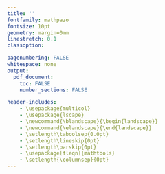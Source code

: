 ```yaml
---
title: ''
fontfamily: mathpazo
fontsize: 10pt
geometry: margin=0mm
linestretch: 0.1
classoption:

pagenumbering: FALSE
whitespace: none
output:
  pdf_document:
    toc: FALSE
    number_sections: FALSE

header-includes:
    - \usepackage{multicol}
    - \usepackage{lscape}
    - \newcommand{\blandscape}{\begin{landscape}}
    - \newcommand{\elandscape}{\end{landscape}} 
    - \setlength\tabcolsep{0.0pt}
    - \setlength\lineskip{0pt}
    - \setlength\parskip{0pt}
    - \usepackage[fleqn]{mathtools}
    - \setlength{\columnsep}{0pt}
---
```




\setlength\tabcolsep{0.0pt}
\setlength\lineskip{0pt}
\setlength\parskip{0pt}
\fontsize{6pt}{0pt}
\tiny
\setlength{\columnseprule}{0.1pt}
\begin{multicols}{4}



\textbf{calculous}

$(\frac{u}v)'=\frac{u'v-uv'}{v^2}$;
$(uv)'=u'v-uv'$, $\int{u}dv=uv-\int vdu$;

$(a^x)'=a^xln(a)$,$\int{a^x\ln{a}}=a^x$;
$\int xe^{x}dx=xe^{x}-\int e^{x}dx=xe^{x}-e^{x}$;

$(e^{ax})'=ae^{ax}$,$\int{e^{au}}=\frac1ae^{au}$;
$(x\ln{x}-x)'=\ln{x}$, $\int{\ln u}=u\ln u-u$;

$(x^n)'=nx^{n-1}$, $\int{x^n}=\frac{x^{n+1}}{n+1}$;
$(\ln x)'=\frac1x$, $\int\frac1{ax+b}=\frac{\ln|ax+b|}a$;

$\lim\limits_{n\to\infty}(1\pm\frac{a}n)^n=e^{\pm a}$, $\sum_{n=0}^\infty\frac{(tx)^n}{n!}=e^{tx}$;

$\Gamma(n)=(n-1)!=(n-1)\Gamma(n-1)$, $\Gamma(1/2)=\sqrt\pi$,

$\Gamma(-1/2)=-2\Gamma(1/2)$, $\Gamma(0)=\Gamma(-1)=\infty$;

$\Gamma(t) = \int_0^\infty x^{t-1}e^{-x}dx$, $\int_0^1 x^{a-1}(1-x)^{b-1}dx = \frac{\Gamma(a)\Gamma(b)}{\Gamma(a+b)}$;

$\Gamma(\frac{2k+1}{2})=\frac{(2k)!\sqrt\pi}{4^{k}k!},k>0$;$\frac{(-4)^{-k}(-k)!\sqrt\pi}{(-2k)!},k<0$

$\sum_{n=0}^{\infty}{ar^n}=\frac{a}{1-r}, |r|<1$; $\sum_{k=0}^{n-1}{ar^n}=\frac{a(1-r^n)}{1-r}$;


\begin{tabular}{ l|l }
Finite                                    & Binomial \\
$\sum_{k=1}^n k=\frac{n(n+1)}{2}$         & $\sum_{k=0}^n \binom{n}{k} = 2^n$ \\
$\sum_{k=1}^n (2k-1)=n^2$                 & $\sum_{k=0}^n \binom{r+k}{k}=\binom{r+n+1}{n}$ \\
$\sum_{k=1}^n k^2=\frac{n(n+1)(2n+1)}{6}$ & $\sum_{k=0}^n \binom{k}{m}=\binom{n+1}{m+1}$ \\
$\sum_{k=1}^n k^3=(\frac{n(n+1)}{2})^2$   & $\sum_{k=0}^r \binom{m}{k}\binom{n}{r-k}=\binom{m+n}{r}$ \\
$\sum_{k=0}^n c^k=\frac{c^{n+1}-1}{c-1}$  & $\sum_{k=0}^n \binom{n}{k}a^{n-k}b^k = (a+b)^n$
\end{tabular}



\textbf{1 Basic}\hrulefill

$P(X\le y|X\ge c)=\frac{P(X\le y,X\ge c)}{P(X\ge c)}=\frac{P(c\le X\le y)}{1-P(X\le c)}=\frac{F(y)-F(c)}{1-F(c)}$

CDF nondecreasing, right-continuou; 
$\lim\limits_{x\to\infty}F(x)=1$;
$\lim\limits_{x\to-\infty}F()=0$

$Z=X+Y$,$X\perp Y$,$g(z)=\int_{-\infty}^{\infty}f_X(w)f_Y(z-w)dw$

$\frac{5*0.99}{5*0.99+995*0.02}=0.1992$; 
$V[X|Y]=E[X-E(X|Y)^2|Y]$

$Pois(3)$,$E[30-3X-X^2]=30-3EX-EX^2=9$;

$U(0,1)$,$E[Y]=E(E[Y|X])=\alpha+\beta EX^2=\alpha+\beta/3$


\dotfill

$\begin{cases} f_T(t)=\frac1{1.5}e^{-\frac1{1.5}t};0& v<5 \\P(V=5)=P(t<3)=\int_0^3dt=1-e^{-2}  & 5\le v<6 \\ P(V\le v)=P(2T<v)=\int_0^{v/2}dt=1-e^{-\frac{v}3} &6\le v\end{cases}$

\dotfill

$\frac29(x+1), -1\le x\le2$, $Y=X^2$; $P(Y\le y)=P(X^2\le y)=$

$\begin{cases}P(1\le X\le\sqrt y)=\int_1^{\sqrt y}f(x)dx=\frac{y}{9}+\frac{2\sqrt y}{9}-\frac13&x\ge1\\P(-\sqrt y\le X\le\sqrt y)=\int_{-\sqrt y}^{\sqrt y}f(x)dx=\frac{4\sqrt y}{9}& |x|\le1\end{cases}$
$f_Y(y)=\begin{cases}\frac{1}{9}+\frac{1}{9\sqrt y}&1\le y\le4\\\frac{2}{9\sqrt y}& 0\le y\le1\end{cases}$

\textbf{2.3 Moment}\hrulefill

$M_X(t)=E[e^{tX}]$; 
$M_{\bar X}(t)=[M_{X}(\frac{t}{n})]^n$;
$M_X^{(n)}(0)=EX^n$


\dotfill

$Expo(1)$

$E[e^{tX_{(1)}}]=\int_0^\infty e^{tx}(ne^{-nx})dx=\frac{n}{n-t}\int_0^\infty(n-t)e^{-(n-t)x}dx$

\dotfill

$X=e^Z\sim LN(0,1)$; $(e^{n\mu+n^2\sigma^2/2})$
$M_Z(t)=e^{\frac{1}2t^2}$;

$E[X^n]=E[(e^Z)^n]=M_Z(n)=e^{\frac{1}2n^2}$;
$E[X^{1,2,3}]=e^{\frac12},e^2,e^{\frac92}$

skewness $E\frac{X-\mu^3}{\sigma^3}=(e+2)\sqrt{e-1}$

\textbf{Geom}\hrulefill


*$\frac{e^t}{4-3e^t}\sim Geom(\frac14)$; 
$EX=\frac1p=4$; $VarX=\frac{1-p}{p^2}=12$; 
$\frac{\sigma}\mu=\frac{\sqrt3}2$ 

*2B2W,pick,replace opposite, p=0, x=1,3,5;p=$\frac14$,x=2,4,6

X=all same color,Y=$\frac{X}2\sim Geo(\frac14)$; EX,$2\frac1p=8$; VX,$4\frac{1-p}{p^2}=48$

*$cpq^{x-1}$,x=a,a+1, F=$c[\sum_1^\infty pq^{x-1}-\sum_1^{a-1} pq^{x-1}]$
=$c[1-(1-q^{a-1})]$=1; X+1-a=Y$\sim Geo(p)$, EX=EY+a-1=$\frac1p$+a-1, VX=VY=$\frac{1-p}{p^2}$

\textbf{NB}\hrulefill

6coins,toss even head p=$\frac12$; X $2^{nd}$success$\sim NB(2,\frac12)$; $EX=VX=4$

\textbf{Pois}\hrulefill

Pois($\mu$);x=1 uniq-mode; $\frac{p_m}{p_{m-1}},\frac{p_m}{p_{m+1}}\ge1$,$x\in[\mu-1,\mu]$,$\mu\in(1,2)$


*Time:$\Gamma(\alpha,\beta)$,Vist:$Pois(\lambda=\frac{t}{\beta})$,$P(T>t)=P(X\le\alpha-1)$

10($\alpha$) visits longer than 8(t) min, 1.5vist/min($\beta$) =0.2424


\textbf{Expo}\hrulefill

Exp,Geom Memoryless $P(X>a+b|x>a)=P(x>b)$

$X_1\sim \Gamma(\alpha_1,\beta)$, $X_2\sim \Gamma(\alpha_2,\beta)$, $U=\frac{X_1}{V=X_1+X_2}\sim B(\alpha_1,\alpha_2)$;

$X_1,X_2\sim Exp(1),\Gamma(1,1)$, 
$U\sim B(1,1),U(0,1)$;
$V\sim \Gamma(2,1)$,$xe^{-x}$

\dotfill

$X_1,X_2\sim Exp(\lambda)$, $Y=X_1-X_2\sim DExp(0,\lambda)$, $\frac\lambda2e^{-\lambda|x|}\forall x>0$

\dotfill

$X\sim B(\theta,1)$, $-\ln X\sim Exo(\theta)$, $-2\theta\sum\ln X\sim \Gamma(n,2),\chi^2_{2n}$;

\textbf{DExp,Laplace}\hrulefill

$L(\theta|x)=2^{-n}e^{-\sum|x_i-\theta|}$; $\hat\theta_{MLE}=X_{((n+1)/2)}$ sample median 

$E[X_{((n+1)/2)}=\int_{-\infty}^{\theta}x\frac12e^{x-\theta}dx+\int_{\theta}^{\infty}x\frac12e^{-x+\theta}dx=\theta$

\textbf{Gamma}\hrulefill

$\bar X_{\Gamma}\sim\Gamma(n\alpha,\frac{\beta}n)$; $\chi^2_{\nu}\sim\Gamma(\frac\nu2,2)$


\textbf{Beta}\hrulefill

$B(\alpha,\beta)$$\perp$$B(\alpha+\beta,\gamma)$, $U=XY\sim B(\alpha,\beta+\gamma)$

\dotfill

\textbf{4.4 Beta-Bino}

$X|P\sim Bin(n,P)$, 
$P\sim B(\alpha,\beta)$;
$EX=E[E(X|P)]=E[nP]=n\frac{\alpha}{\alpha+\beta}$;

\resizebox{1\hsize}{!}{$VX=E[Var(X|P)]+Var[E(X|P)]=E[npq]+Var[np]=\frac{n\alpha\beta(\alpha+\beta+n)}{(\alpha+\beta)^2(\alpha+\beta+1)}$}

$P\sim B(\frac12,\frac12)$, $EX=\frac{n}2$; $VX=\frac{n(n+1)}8$;

$P\sim B(1,1)$, $X\sim U(0,n+1)$, $P|X\sim B(x+1,n-x+1)$

\textbf{Pois-Bino}\hrulefill

$Pois(\lambda)$.$S_{10}=\sum^{10}_{i=1} X_i\sim Pois(10\lambda)$. 

$M_{S_{10}}(t)=\prod_{i=1}^{10}M_X(t)=[e^{\lambda(e^t-1)}]^{10}=e^{10\lambda(e^t-1)}$

$S_{10}=s=S_{4}+S_{6}$, $P(S_{4}|S_{10})=\frac{P(S_{4},S_{6}=s-S_{10})}{P(S_{10})}\sim Bino(s,\frac25)$

$Pois(\lambda)$, $Pois(3\lambda)$ $P(x|x+y=5)=\frac{P(x)P(y=5-x)}{P(x+y=5)}\sim Bino(5,\frac13)$;


\textbf{Uniform}\hrulefill

$F\sim U(0,1),B(1,1)$; $-\ln F,-\ln(1-F)\sim Exp(1),\Gamma(1,1)$;

$-\lambda\ln U\sim Exp(\lambda)$;
$-2\sum^\nu\ln U\sim \chi^2_{2\nu}$;

$-\beta\sum^\alpha\ln U\sim \Gamma(\alpha,\beta)$;
$\frac{\sum^a\ln U}{\sum^{a+b}\ln U}\sim B(a,b)$

\dotfill

$U(0,1)$, $U=Y-X$,$0<x<y<1$, $g(u,v)=1$,$0<v<1-u$,$f_U(u)=1-u$,$0<u<1$;
$f_{|U|}(u)=2(1-u)$;$E[|U|]=\frac13$;

\dotfill

$U(0,1)$, $U=Y_1+Y_2$,$0<u-v<1$, $u-1<v<u$; $J=1$; $f(u,v)=1$; 

$\begin{cases}f_U(u)=0;F_U(u)=0&o.w.\\\int_0^u=u ;\int_0^u=\frac{u^2}2&u\in(0,1)\\\int_{u-1}^1=2-u;F_U(1)+\int_{1}^u2u-\frac{u^2}2-1&u\in(1,2)\end{cases}$


\textbf{N}\hrulefill

$E[\bar X]=\mu$, $V[\bar X]=\frac{\sigma^2}n$, $E[S^2]=\sigma^2$ without normality;

$\bar X\sim n(\mu,\frac{\sigma^2}n)$; $\bar X\perp S^2$; $\frac{(n-1)S^2}{\sigma^2}\sim\chi^2_{n-1}$

$E(Z^{2k})=\frac{(2k)!}{2^KK!}, k=1,2,..$;
$E(Z^{2k+1})=0$

$V[S^2]>CRLB>V[S_n^2]$;$\frac{2\sigma^4}{n-1}\ge\frac{2\sigma^4}{n}>\frac{2(n-1)\sigma^4}{n^2}$;

$E[S]=\sqrt{\frac{2\sigma^2}{n-1}}\frac{\Gamma(\frac{n}{2})}{\Gamma(\frac{n-1}{2})}\approx\sigma-\frac{\sigma}{4(n-1)}$;

$V[S]=\sigma^2-\frac{2\sigma^2}{n-1}\frac{\Gamma^2(\frac{n}{2})}{\Gamma^2(\frac{n-1}{2})}\approx\frac{\sigma^2}{2(n-1)}$

$E[\hat\sigma^2]=\frac{1}{n}\sum E[(x_i-\mu)^2]=\sigma^2$,$\mu$ known; 

$E[\hat\sigma^2]=\frac{E[\sum(x_i-\bar x)^2]}{n}=\frac{(n-1)E[S^2]}{n}=\frac{(n-1)\sigma^2}{n}$,$\mu$ unknown

\dotfill

$E[\Phi^{2}(z)]=V[\Phi(z)]+E[\Phi(z)]^{2}=\frac1{12}+\frac14=\frac13$;

$E[n\Phi^{n-1}(z)]=\int_0^1n\Phi^{n-1}\phi(z)dz=\int_0^1n\Phi^{n-1}d\Phi(z)=1$;

\dotfill

*$Y|\theta\sim n(\theta,1)$,$\theta\sim n(0,1)$ $Y\sim N(0,2)$ $\theta|Y\sim N(\frac{y}2,\frac12)$

\dotfill

$\frac{Z_1}{Z_2}$;
$f(u)=\int_{-\infty}^{\infty}f(1)f(2)|v|dv=2\int_{0}^{\infty}=\frac{1}{\pi(u^2+1)}\sim Cauch(0,1)$

$\bar X\sim Cauchy(0,\sigma)$, $\sum^{n} X\sim Cauchy(0,n\sigma)$; $Z^2\sim\chi^2_1$

\dotfill

\resizebox{1\hsize}{!}{$\frac{\bar X-\mu}{S/\sqrt{n}},\frac{\frac{\bar x-\mu}{\sigma/\sqrt{n}}}{\sqrt{S^2/\sigma^2}},t_{n-1}$;
$\frac{S_X^2/\sigma_X^2}{S_Y^2/\sigma_Y^2},F_{n-1,m-1}$ 
$\frac{S_X^2}{\sigma_X^2},\chi^2$;
$F_{(p,q)}$, $\frac{\frac{p}{q}X}{1+\frac{p}{q}X},B(\frac{p}2,\frac{q}2)$}

$t_1,Cau(0,1)$; $\chi^2_{2},Exp(2)$;$\chi^2_{p},\Gamma(\frac{p}2,2)$;$U+V,\chi^2_{m+n}$;
$T_{(q)}^2$, $F_{(1,q)}$; 



*$X\sim N(\mu,\sigma^2)\perp Y\sim N(\gamma,\sigma^2)$, $U=X+Y\perp V=X-Y$

Trans and  Or $M_U(t)=M_X(t)\cdot M_Y(t)$, $M_V(t)=M_X(t)\cdot M_Y(-t)$;

Or $Cov(X+Y,X-Y)=Cov(X,X)-Cov(Y,Y)=V[X]-V[Y]=0$

$U\sim N(\mu+\gamma,2\sigma^2)$;$V\sim N(\mu-\gamma,2\sigma^2)$ by factor or linear combi

$E[U]=E[X]+E[Y]=\mu+\gamma$;
$E[V],\mu-\gamma$;
$V[U]=V[X]+V[Y]=2\sigma^2$


\dotfill

\resizebox{1\hsize}{!}{$(X,Y)=(2\pi\sigma_X\sigma_Y\sqrt{1-\rho^2})^{-1}\exp(-\frac{1}{2(1-\rho^2)}[(\frac{x-\mu_X}{\sigma_X})^2-2\rho(\frac{x-\mu_X}{\sigma_X})(\frac{y-\mu_Y}{\sigma_Y})+(\frac{y-\mu_Y}{\sigma_Y})^2])$}


$Y|X\sim n(\mu_Y+\rho\frac{\sigma_Y}{\sigma_X}(x-\mu_X),\sigma_Y^2(1-\rho^2))$

$aX+bY\sim n(a\mu_X+b\mu_Y,a^2\mu_X^2+b^2\mu_Y^2+2ab\rho\sigma_X\sigma_Y)$


\textbf{4.5 Cov Corr}\hrulefill

$Cov(X,Y)=\sigma_{XY}=E((X-\mu_X)(Y-\mu_Y))=E[XY]-\mu_X\mu_Y$;
$Cov(aX,bY)=abCov(X,Y)$;
$Cov(X,Y+Z)=Cov(X,Y)+Cov(X,Z)$;
$Cov(X,c)=0$;
$Cov(X,X)=E[X^2]-\mu_X^2$;
$X\perp Y$,$Cov(X+Y,X-Y)=Cov(X,X)-Cov(Y,Y)=V[X]-V[Y]$

$Cor(X,Y)=\frac{Cov(X,Y)}{\sqrt{Var(X)Var(Y)}}$,
$\rho_{XY},\frac{\sigma_{XY}}{\sigma_X\sigma_Y}$,
$\frac{1/3-(7/12)^2}{11/144}$,$-\frac1{11}$

$Cov[\bar X,X_n]=\frac{Cov[\sum X_i,X_n]}n=\frac{\sigma^2}{n}$;
$Cor[\bar X,X_n]=\frac{\sigma^2/n}{\sigma\sigma/\sqrt{n}}=\frac1{\sqrt{n}}$

\textbf{4.7 Inequity;Chebyshev;Cauchy-Schwarz;Jensen}\hrulefill

$g(x)\ge0 \forall r>0$,
$P(g(X)\ge r)\le\frac{Eg(X)}{r}$;
$P(|x-\mu|<t\sigma)\ge1-\frac1{t^2}$;

$\sigma=3$, $t=2$; $P(-4<x<8)\ge\frac34$;
$\sigma=2$, $t=\frac52$,$P(-2<x<8)=\frac{21}{25}$
$U(a,b)$,$\sigma^2=\frac{(b-a)^2}{12}$,
$P(|x-\mu|<1.5\sigma)=P(+)-P(-)=$

$\frac{\mu+1.5\sigma}{b-a}-\frac{\mu-1.5\sigma}{b-a}=\frac{3\sigma}{b-a}=0.866\ge 0.555$ Che conservative

$|EXY|\le E|XY|\le(E|X|^2)^{\frac12}(E|Y|^2)^{\frac12}$;
$Cov(X,Y)\le \sigma^2_X\sigma^2_Y$;

Convex function $Eg(X)\ge g(EX)$


\textbf{5.4 Order}\hrulefill


$X_{(k)}=k\binom{n}{k}f(x)[F(x)]^{k-1}[1-F(x)]^{n-k}$;

$X_{(1)}=nf(x)[1-F(x)]^{n-1}$;$F=1-[1-F(x)]^{n}$;

$X_{(n)}=nf(x)[F(x)]^{n-1}$;$F=[F(x)]^{n}$;
$f(1,..,n)=n!\prod f(x_i)$

$\frac{n!f(u)f(v)}{(i-1)!(j-1-i)!(n-j)!}[F(u)]^{i-1}[F(v)-F(u)]^{j-1-i}[1-F(v)]^{n-j}$

$-\infty<u<v<\infty$; 
$X_{(1),(n)}=n(n-1)f_{(1)}f_{(n)}[F_{(n)}-F_{(1)}]^{n-2}$;

\dotfill

$U(0,1)$
$X_{(k)}\sim B(k,n-k+1)$;$X_{(1)}=n[1-x]^{n-1}$;$X_{(n)}=nx^{n-1}$

$EX_{(k)}=\frac{k}{n+1}$;$VarX_{(k)}=\frac{k(n-k+1)}{(n+1)^2(n+2)}$;


$P(n(1-Y_n)<y)=1-P(Y_n<1-\frac{y}n)=1-\int_0^{1-\frac{y}n}Y_ndy_n=$
$P(nY_1<y)=P(Y_1<\frac{y}n)=\int_0^{\frac{y}n}Y_1dy_1=1-(1-\frac{y}n)^n$;

Or transf $W_1=ny_1$,$f(w)=f(\frac{w}n)|\frac{dy}{dw}|=n(1-\frac{w}n)^{n-1}\frac1{n}$;

$W_n=n(1-Y_n)$,$f(w_n)=f(1-\frac{w}n)|\frac{dy}{dw}|=n(1-\frac{w}n)^{n-1}\frac1{n}$


$\lim\limits_{x\to\infty}nY_1=\lim\limits_{x\to\infty}n(1-Y_n)=1-e^{-y}\sim Expo(1)$ 

\dotfill

$U(0,\theta)$:
$X_{(n)}=\frac{n}{\theta}(\frac{x}\theta)^{n-1}\sim Beta(n,1)$; 
$V[X_{n}]=\frac{n\theta^2}{(n+1)^2(n+2)}$; 

$EX_{(n)}=\frac{n\theta}{n+1}$, $E[\frac{n+1}{n}X_{(n)}]=\theta$;
$E[\frac{n+2}{n}X_{(n)}^2]=\theta^2$is UMVUE

$f_{rm}=\frac{n(n-1)r^{n-2}}{\theta^n}$,$r\in(0,\theta)$,$m\in(\frac{r}2,\theta-\frac{r}2)$;

$f_R=\int_{\frac{r}2}^{\theta-\frac{r}2}dm=\frac{n(n-1)r^{n-2}(\theta-r)}{\theta^n}$,$r\in(0,\theta)$; $\theta$=1,$Beta(n-1,2)$;

$f_m=\int_0^{2m}dr=\frac{n(2m)^{n-1}}{\theta^n}$,$m\in(0,\frac{\theta}2)$;
V[R]=$\frac1{\lambda^2}\sum_{k=1}^{n-1}\frac1k$;

$f_m=\int_0^{2(\theta-m)}dr=\frac{n[2(\theta-m)]^{n-1}}{\theta^n}$,$m\in(\frac{\theta}2,\theta)$;
E[R]=$\frac1\lambda\sum_{k=1}^{n-1}\frac1k$

\dotfill

$Exp(\lambda)$:
$X_{(1)}=n\lambda e^{-n\lambda x}\sim Exp(n\lambda)$;$F=1-e^{-n\lambda x}$;

$X_{(n)}=n\lambda e^{-\lambda x}(1-e^{-\lambda x})^{n-1}$;$F=(1-e^{-\lambda x})^n$



\textbf{5.5 Convergence;CLT;Slutsky }\hrulefill

$X_n\overset{a.s.}\to X$,$P(\lim\limits_{n\to\infty}|X_n-X|<\epsilon)$=1;
$\overset{\mathcal{P}}\to$,$\lim\limits_{n\to\infty}P(|X_n-X|<\epsilon)$=1
 
$X_n\overset{\mathcal{D}}\to X$; $\lim\limits_{n\to\infty}F_{X_n}(x)=F_X(x)$;
$\frac{\sqrt{n}(\bar X_n-\mu)}{\sigma}\overset{\mathcal{D}}\to N(0,1)$;

$X_n\overset{\mathcal{D}}\to X$,
$Y_n\overset{\mathcal{P}}\to a$,
$X_nY_n\overset{\mathcal{D}}\to aX$,
$X_n+Y_n\overset{\mathcal{D}}\to X+a$,

\textbf{Delta Method}: if$\sqrt n(Y_n-\theta)\overset{D}{\to}N(0,\sigma^2)$,


$g'(\theta)\neq0$,
$\sqrt n[g(Y_n)-g(\theta)]\overset{D}{\to}N(0,\sigma^2[g'(\theta)]^2)$

$g'(\theta)=0$,
$\overset{D}{\to}\sigma^2\frac{g''(\theta)}2\chi^2_1)$

$g(x)=g(x_0)+g'(x_0)(x-x_0)+g''(x_0)\frac{(x-x_0)^2}2+R$

Stein $n(\theta,\sigma^2)$,$E[g(X)(X-\theta)]=\sigma^2E[g'(X)]$;
\dotfill

*$g(\mu)=\frac1{\mu}$, $E_\mu(\frac1{X})\approx\frac1{\mu}$,$Var_\mu(\frac1{X})\approx(\frac1{\mu})^4Var_\mu(X)$

$\sqrt n(\frac1{\bar X}-\frac1{\mu})\overset{D}{\to}N(0,(\frac1{\mu})^4Var_\mu[X_1])$

$\widehat Var[\frac1{\bar X}]\approx(\frac1{\bar X})^4S^2$, 
$\frac{\sqrt n(\frac1{\bar X}-\frac1{\mu})}{(1/\bar X)^2S}\overset{D}{\to}N(0,1)$

\dotfill

*$Exp(\lambda)$, $\sqrt n(\bar X_n-\frac1{\lambda})\overset{D}{\to}N(0,\frac1{\lambda^2})$,
$g(u)=u^2$, $g'(u)=2u\neq0$
$\sqrt{n}(\bar X_n^2-(\frac1{\lambda})^2)\to n(0,\frac4{\lambda^4})$

\dotfill

*$Pois(\mu)$,$g(\bar X_n)=e^{-\bar X_n}$, $g(\mu)=e^{-\mu}$, $g'(\mu)=-e^{-\mu}\neq0$

$\sqrt{n}(e^{-\bar X_n}-e^{-\mu})\to n(0,\frac{[(e^{-\mu})']^2}{I(\mu)})=n(0,\mu e^{-2\mu}))$


\textbf{6.2.1 Suffi;6.2.2 Mini Suffi;6.2.3 Ancillary Stat}\hrulefill

$\frac{\prod f(x|\theta)}{g(t|\theta)}=h(\vec x)$free of $\theta$;$\frac{f(x|\theta)}{f(y|\theta)}$ constant fn of $\theta$ if $T(\mathbf{x})=T(\mathbf{y})$

$g_a(\vec x)=x_i+a$, $G=\{g_a(\vec x): a\in \mathbf{R}\}$ is a group,is invariant under loc-para$\theta$
$[Y_n-\bar Y]_{(g_a(\vec x))}=Y_n+a-\frac{\sum(Y_i+a)}n=(Y_n-\bar Y)_{(\vec x)}$


Loca-scale familiy $g(x|\mu,\sigma)=\frac1{\sigma}f(\frac{x-\mu}{\sigma})$, $\mu$location-par,$\sigma$scale-par

\textbf{6.2.4 Compl Suffi; Basu}\dotfill

$E[g(t)]=0$. $\forall\lambda$ iff $P(g(t)=0)=1$;

$f(x|\vec\theta)=h(x)c(\vec \theta)e^{\sum^k_{j=1}W_j(\vec \theta)t_j(x)}$, 
t free of $\theta$ W open set in $\mathbb R^k$;

Expo familiy $t/n=\bar Y$ is comp/suff, indep with $Y_n-\bar Y$

\textbf{7 Point Estimation}\hrulefill

\textbf{MOM} $\hat\mu=EX=\bar x$;$\hat\sigma^2=E[X^2]-EX^2=\frac{\sum x_i^2}{n}-\bar x^2$

\textbf{7.2.2 MLE - Indecator fn}

*$F(x)=(\frac{x}\theta)^2, 0\le x<\theta$

$\max L(\theta)=2^n\theta^{-2n}\prod x_i I_{(-\infty,\theta)}(x_{(n)})I_{(0,\infty)}(x_{(1)})$

$\min\hat\theta_{MLE}=X_{(n)}=nf()[F()]^{n-1}=\frac{2n}{\theta^n}x^{2n-1}\sim Beta(2n,1)$ 

$EX_{(n)}=\frac{2n}{2n+1}\theta$;Or $=\int_0^\theta xf_{X_{(n)}}(x)dx$

$\lim\limits_{n\to\infty}[EX_{(n)}-\theta]=0$; $\lim\limits_{n\to\infty}P(X_{(n)}-\theta)\ge\varepsilon)=0$;

$\lim\limits_{n\to\infty}V[X_{(n)}]=\lim\limits_{n\to\infty}\frac{n}{(2n+1)^2(n+1)}\theta^2=0$

\dotfill

*$Y_i\sim Pois(\mu_i=\gamma x_i)$, $x_i$ known constants,

$\hat\gamma_{mle}=\frac{\sum_{i=1}^{n}y_i}{\sum_{i=1}^{n}x_i}$;
$E[\hat\gamma_{mle}]=\gamma$;$V[\hat\gamma_{mle}]=\frac{\gamma}{\sum_{i=1}^{n}x_i}$



\textbf{7.2.3 Bayes estimator}\dotfill

$X_n$iid$Expo(\theta)$, $\pi(\theta)\sim Expo(\lambda)$

$\pi(\theta|\vec x)=\frac{g(\vec x|\theta)}{m(\vec x)}=\frac{f(\vec x|\theta)h(\theta)}{\int g(\vec x|\theta)d\theta}\propto L(\theta)h(\theta)\sim \Gamma(n+1,\frac{1}{\lambda+\sum x_i})$

$\mathcal{L}_\theta(\hat\theta)=(\hat\theta-\theta)^2$, to $\min$Posterior risk $E[\mathcal{L}_\theta(\hat\theta|\vec x)]$, Posterior mean $\hat\theta_{L_2Bayes}=E[\pi(\theta|\vec x)]=\frac{n+1}{\lambda+\sum x_i}=\frac{\lambda(\frac1\lambda,E[\theta])}{\lambda+n\bar x}+\frac{n\bar x(\frac1{\bar x},\hat\theta_{MLE})}{\lambda+n\bar x}$; 

absolute error loss $|a-\theta|$, post-median$\hat\theta_{L_1Bayes}=F^{-1}(\frac12)$;

binary$0,\hat\theta=\theta;1,o.w.$ po-mode$\hat\theta_{L_0Bayes}=(\alpha-1)\beta$,$\Gamma'\overset{set}{=}0$

\dotfill

$X\sim Pois(\theta)$, $\theta\sim \Gamma(\alpha,\beta)$ (known

$\pi(\theta|\vec x)\sim \Gamma(\alpha+\sum x_i,\frac{\beta}{n\beta+1})$;
$\hat\theta_{L_2Bayes}=\frac{(\alpha+\sum x_i)\beta}{n\beta+1}$

\dotfill

$X\sim Bino(n,\theta)$, $\theta\sim Beta(\alpha,\beta)$;

$\pi(\theta|x)\sim B(\alpha+x,\beta-n+x)$;
$\hat\theta_{L_2Bayes}=\frac{\alpha+x}{\alpha+\beta+n}$

\dotfill

$n(\theta,\sigma^2)$, $\theta\sim n(\mu,\tau^2)$;
$f(\theta|x)\sim N(\frac{\tau^2x+\sigma^2\mu}{\tau^2+\sigma^2},\frac{\sigma^2\tau^2}{\sigma^2+\tau^2})$




\textbf{7.3.1 MSE}\dotfill


$MSE=E[(T-\theta)^2]=V[S_k^2]+Bias^2=[\frac{2(n-1)}{k^2}+(\frac{n-1}{k}-1)^2]\sigma^4$;

$S_k^2=\frac{\sum(X_i-\bar X)^2}k$;$\frac{\partial MSE}{\partial k}\overset{set}=0$,$S_{n+1}^2\min(MSE)$

$kS^2_{k+1}=(n-1)S_k^2+\frac{k}{k+1}(X_{k+1}-\bar X_k)^2$

\textbf{7.3.2 CRLB}\dotfill

$Var_\theta W(\vec X)\ge\frac{(\frac{d}{d\theta}E_\theta W(\vec X))^2}{nE_\theta\left[(\frac{\partial}{\partial\theta}\ln f(X|\theta))^2\right]}=\frac{[\tau'(\theta)]^2}{nI_\theta}$,$h(\theta)=E[W]$

\dotfill

*$Expo(\theta)$,median$0.5=\int_0^{\tilde x}f()dx$,$\tilde x=\frac{\ln2}{\theta}$;

$90^{th}$ $\int_0^{g(\theta)}dx=0.9$;$g(\theta)=\frac{\ln10}{\theta}$,
$VX_{(90)}\ge\frac{g'(\theta)^2}{nI_{\theta}}=\frac{(\ln10)^2}{n\theta^2}$

\dotfill

*$N(\mu,\sigma^2)$,$\frac{X_{(95)}-\mu}{\sigma}=Z_{(95)}=1.645$; $X_{(95)}=\mu+1.645\sigma$;

$E[\frac{\sum(X_{(95)}-\mu)^2}{n}]=1.645^2\sigma^2=g(\sigma^2)$;$g'(\sigma^2)=1.645^2$

$V[\hat\sigma^2_{(95)}]\ge\frac{2(1.645\sigma)^4}{n}>\frac{2\sigma^4}{n}$



\textbf{7.3.3 UMUVE;Rao-Blackwell;Lehmann-Scheffe}\dotfill

T Suffi for $\theta$, $EW=\tau(\theta)$, $\phi(T)=E[W|T]$, then $E\phi(T)=\tau(\theta)$, $V_\theta\phi(T)\le V_\theta W$.

$T$ Compl/Suffi for $\theta$, $E\phi(T)=\tau(\theta)$, $\phi(T)$ is UMVUE of $\tau(\theta)$

\dotfill

$Pois(\lambda>0)$,$T=\sum x_i\sim Pois(n\lambda)$ Compl/Suffi;

$E[\frac{T}n]=\lambda$; 
$E[T^2-T]=VT+ET^2-ET=n^2\lambda^2$;

$\delta(x_i)=\begin{cases}1&X_1=0,1,k\\0&X_1\neq0,1,k\end{cases}$, $\sum_{i=2}^n x_i\sim Pois((n-1)\lambda)$

$E(\delta|t)=\frac{P(x_i=0,1,k)P(\sum_{i=2}^n x_i=t,t-1,t-k)}{P(\sum_{i=1}^n x_i=t)} \sim Bino(t,\frac1n)$

$=(\frac{n-1}{n})^t$,
$\frac{t(n-1)^{t-1}}{n^t}$,
$\frac{t!}{k!(n-k)!}\frac{(n-1)^{t-k}}{n^t}$

\dotfill

$Bino(n,p)$, $Y$ Compl/Suffi
$E[\frac{Y}n]=p$;
$E[\frac{Y^2-Y}{n^2-n}]=p^2$;

$E[\frac{Y(n-Y)}{n(n-1)]}=pq$;
$E[\frac{Y!(n-Y)!}{(Y-k)!(k-Y)!k!(n-k)!}]=\binom{n}{k}p^k(1-p)^{n-k}$




\textbf{8 Hypo test;Neyman-Pearson;MLR;Karlin-Rubin}\hrulefill



Size$\alpha_{I}=P_{H_0}(RR)$ Power$=1-\beta_{II}=P_{H_1}(RR)$; $Z_{1-\beta}=-Z_{\beta}$

$H_0:\theta=\theta_0$,$H_1:\theta=\theta_1$,$\theta_0<\theta_1$, RR  $\Lambda=\frac{\sup L(\theta_0)}{\sup L(\theta_1)}<C$ is MP

Expo family $g(t|\theta)=h(t)c(\theta)e^{W(\theta)t}$ T has MLR.

T free of $\theta$ is Suffi, $\Lambda=\frac{L(\theta_0)}{L(\theta_1)}$ has $\nearrow$ MLR in T,$T\le C$ $\Lambda\searrow$,$T\ge C$, $P_{H_0}(RR)=\alpha$ is UMP;  $-2\ln\Lambda\overset{D}\to\chi^2_1$

\dotfill

*$Beta(\theta,\theta)$,$H_0:\theta=1$, $H_1:\theta=2$ One Obs $X_1<\frac23$.

$\alpha=P_{\theta_0}(x_1<\frac23)=\int_0^{\frac23}f(x|\theta_0)=\frac23$

Power$P_{\theta_1}(x_1<\frac23)=1-\int_0^{\frac23}f(x|\theta_1)=\frac{20}{27}$

\dotfill

*$X_m\sim Expo(\frac1\theta_1)$,$Y_n\sim Expo(\frac1\theta_2)$
$H_0:\theta_1=\theta_2$, $H_1:\theta_1\neq\theta_2$;

$\hat\theta_{MLE}=\frac{\sum x_i+\sum y_i}{m+n}$;
$\hat\theta_{1}=\frac{\sum x_i}{m}$;
$\hat\theta_{2}=\frac{\sum y_i}{n}$

$T=\frac{\sum x_i}{\sum x_i+\sum y_i}\sim\frac{\Gamma(m,\theta_1)}{\Gamma(m,\theta_1)+\Gamma(n,\theta_2)}$suff

$\Lambda=\frac{(m+n)^{m+n}}{m^mn^n}T^m(1-T)^n\propto B(m+1,n+1),F\le C'$

\dotfill


*$N(\mu,25)$,$H_0:\mu=50$,$H_1:\mu=55$; $Z_{0.05}=1.645$,$Z_{0.1}=1.28$;

$P_{H_0}(\bar X_n\ge c)=0.05$;$\frac{\sqrt{n}(\bar X_n-50)}{5}\ge\frac{\sqrt{n}(c-50)}{5}=Z_{\alpha}=1.645$;

$P_{H_1}(\bar X_n\ge c)=0.90$; $\frac{\sqrt{n}(\bar X_n-55)}{5}\ge\frac{\sqrt{n}(c-55)}{5}=-Z_{\beta}=-1.28$


$n=[\frac{(Z_\alpha+Z_\beta)\sigma}{\delta=\mu_1-\mu_0}]^2=[\frac{(1.645+1.28)5}{55-50}]^2=8.56\approx9$,$c=52.74~87$

\dotfill

*$N(120,\sigma^2)$;
$\Lambda$=$(\frac{\sigma_1^2}4)^{\frac{n}2}e^{(\frac1{2\sigma_1^2}-\frac18)\sum(x-120)^2}$
T=$\sum(x-120)^2$ suff;

$\sigma^2<4$ MLR $\Lambda\nearrow T\le c$, $\sigma^2>4$ MLR $\Lambda\searrow T\ge c$ 
Under $H_0$, $\frac{T}{4}\sim\chi^2_n$

\dotfill

*$\bar X=6.7$,$n=18$,$\sigma=2$, $\frac{\bar x-\mu_0}{\sigma/\sqrt{n}}=1.48<1.645$

If $\mu_1=7.5$, Power=$P(Z>Z_{\alpha}-\frac{\delta\sqrt{n}}{\sigma})=P(Z>1.53)=0.937$

\dotfill


*$N(\theta,1)$,$N(3\theta,1)$;$H_0:\theta\le0$, $H_1:\theta>0$;T:$\bar X+3\bar Y\sim n(10\theta,\frac{10}m)$,$\Lambda\searrow$

$\sqrt{\frac{m}{10}}(\bar X+3\bar Y-10\theta)\overset{\mathcal{D}}\to n(0,1)$;
$P_{\theta_0}(\sqrt{\frac{m}{10}}(\bar X+3\bar Y-10\theta_0>Z_{\alpha})=\alpha$;

$P_{\theta_1}(\sqrt{\frac{m}{10}}(\bar X+3\bar Y-10\theta_1>Z_{\alpha}-(\theta_1-\theta_0)\sqrt{10m})$

\dotfill


*$Pois(\lambda)$  $H_0:\lambda\le1$,$H_1:\lambda>1$
$\Lambda=(\frac{\lambda_0}{\lambda_1})^{\sum x_i}e^{n(\lambda_1-\lambda_0)}<C$

$T=\sum x_i\sim Pois(n\lambda)$; $\Lambda\searrow$ $\alpha=P_{\theta_0}(T>C)=0.05$

$\lambda=1$ $\max\Lambda$, $P_{\theta_0}(T\ge4)<0.05$ ifT=3let 0.019+p0.061=0.05,$p=\frac{31}{61}$

\dotfill


*$\theta x^{\theta-1}\sim Beta(\theta,1)$,$-\ln x\sim Expo(\theta)$,$-2\theta\sum\ln x\sim \Gamma(n,2),\chi^2_{2n}$

$P_{\theta_1}(X>0.5)=1-\int_0^{0.5}\theta x^{\theta-1}dx=1-0.5^\theta$

$H_0:\theta$=1, $H_1 :\theta>1$;$\Lambda\nearrow$ $P_{H_0}(-\ln y\le C)=\alpha$

$H_0:\lambda=\frac12$, $H_1 :\lambda=1$;$P_{H_0}(-\sum\ln x\le \chi^2_{20,0.95}(10.85))=0.05$;

$P_{H_1}(-2\sum\ln x\le 2*10.85)=0.64$; 


$\hat\lambda_{mle}$$\frac{n}{T}$;$E\hat\lambda_{mle}$$\frac{n\lambda}{n-1}$;Bias$\frac{\lambda}{n-1}$;V$\frac{n^2\lambda^2}{(n-1)^2(n-2)}$;$MSE$$\frac{(n+2)\lambda^2}{(n-1)(n-2)}$;

$\hat\lambda_{u}$$\frac{n-1}{T}$;
$V\hat\theta_{u}$$\frac{\lambda^2}{n-2}$;
$I_{\lambda}=\frac{1}{\lambda^2}$;
effi$\frac{n-2}{n}$




\dotfill


*$e^{-(x-\theta)},n=10$;
$H_0:\theta=0$, $H_1:\theta>0$;
$T=X_{(1)}\ge C$

Let$Y=X-\theta$, $Y_{(1)}\sim Expo(10), \Gamma(1,\frac1{10})$; $20Y_{(1)}\sim \chi^2_2$;

$P_{H_0}(X_{(1)}\ge C)=P_{H_0}(20Y_{(1)}\ge 20C)\overset{set}=0.05$,$20C=5.991$;

$P_{H_1}(X_{(1)}\ge 0.2996)=P_{H_1}(Y_{(1)}\ge -0.7)=1$, 
$\min\beta$ at $H_0$ is unbia

A test whose power never drops below $\alpha$ is unbiased

\dotfill

*$Expo(\frac1\mu)$; $H_0:\mu=5$,$H_1:\mu\neq5$

$\Lambda=\frac{L(\mu_0)}{L(\mu_1)}=(\frac{\mu_1}5)^ne^{(\frac1{\mu_1}-\frac15)\sum x_i}\le c$

$\mu_1<5$,$\Lambda\nearrow$, $\sum x_i\le c'$;
$\mu_1>5$,$\Lambda\searrow$, $\sum x_i\ge c'$;

$T=\sum x_i\sim Gamma(10,\mu)$, $\frac{2}{\mu}T\sim\chi^2_{20}$;

$P_{H_0}(\frac{2T}{5}\le \chi^2_{20,0.975}(9.59))+P_{H_0}(\frac{2T}{5}\ge \chi^2_{20,0.025}(34.2))=0.05$;

$P_{H_1}(\frac{2T}{\mu_1}\le \frac{5\chi^2_{20,0.975}}{\mu_1})+P_{H_1}(\frac{2T}{\mu_1}\ge \frac{5\chi^2_{20,0.025}}{\mu_1})$

\dotfill


*$U(\theta,\theta+1)$,$H_0:\theta=0$,$f(z)=f(x_1+x_2)=z,z<1;2-z,z>1$

$\alpha=P_{H_0}(x_1+x_2>c)=P_{H_0}(x_1>0.95)$;

$\int_{c}^{2}f(z)dz=\frac{c^2}2-2c+2=\int_{0.95}^{1}f(x)dx=0.05$

$c=\frac{2}{1}\pm\sqrt{2^2-4\cdot\frac12\cdot1.95}$, choose $2-0.3162=1.6838$



\textbf{10 Consistency}\hrulefill

Asym unbiased $\lim\limits_{n\to\infty}Bias(\hat\theta)=0$

$\lim\limits_{n\to\infty}Var_\theta[W_n]=0$, $\lim\limits_{n\to\infty}Bias_\theta[W_n]=0$,

$\lim\limits_{n\to\infty}P(\tau(\hat\theta_{MLE})-\tau(\theta)\ge\varepsilon)=0$

\textbf{10 Efficiency}\hrulefill

$\lim\limits_{n\to\infty}\frac{CRLB}{Var(\hat\theta)}$; $U(a,b)$, $m_n\approx N(M, \frac{1}{4nf^2(M)})$,$V[\bar X]=\frac{(b-a)^2}{12n}$,

$V[m_n]=\frac{(b-a)^2}{4n}$;
ARE of $m_n$ to $\bar X$ $=\lim\limits_{n\to\infty}\frac{V[\bar X]}{Var[m_n]}=\frac13$


Asym effi of MLE: $\sqrt n[\tau(\hat\theta_{MLE})-\tau(\theta)]\overset{D}{\to}N(0,\frac{1}{I_{\theta}})$

\hrulefill

\textbf{Robust} if $l'(\theta)=\sum\psi(x_i-\theta)$ , $W(x_i-\theta)\frac{\psi(x_i-\theta)}{x-\theta}$ bounded;

n()$\psi(x_i-\theta)=\frac1{\sigma^2}\times$; DE$=\frac{sgn(x-\theta)}{x-\theta}\checkmark$; Cau$=\frac{2}{1+(x-\theta)^2}\checkmark$




\textbf{Breakdown} corrupt 1 (m) value in order to corrupt Mean(Median) Absolute Deviation $\frac{\sum_{i=1}^n|X_i-\bar X|}n$, finite breakdown point is $\frac1n(\frac{m}n)$


**Classical**\hrulefill

$f(x;\theta)=(\theta+1)x^\theta, 0<x<1$,$B(\theta+1,1)$;$H_0:\theta=0.5$,$H_1:\theta>0.5$

$\hat\theta_{mom}=\frac{2\bar X-1}{1-\bar X}$;
$\hat\theta_{mle}=\frac{n}{-\sum\ln x_i}-1$;
$\hat\theta_u=\frac{n-1}{-\sum\ln x_i}-1$;

CRLB $\frac{(\theta+1)^2}{n}$;
$\sqrt{n}(\hat\theta-\theta)\sim N(0,(\theta+1)^2)$

$\Lambda=\frac{L(\theta_0)}{L(\theta_1)}=e^{(\theta_1-0.5)(-\sum\ln x_i)}\le C$ $\nearrow$ MLR, T suff

$-\ln x^\sim Exp(\theta+1)$, $-2(\theta+1)\sum\ln x\sim \Gamma(n,2),\chi^2_{2n}$,$n=10$

$P_{H_0}(-3\sum\ln x_i\le \chi^2_{20,0.95}(10.851))=0.05$

$P_{H_1=1}(-4\sum\ln x_i\le\frac43* 10.851)=1-0.806$

\dotfill

*$f(x;\theta)=\theta(x+1)^{-\theta-1}, x>0,\theta>2$;
Let $y=\ln(x+1)$, $x=e^y-1$, $\frac{dx}{dy}=e^y$, $Y=\theta e^{-\theta y}\sim Exp(\theta), \Gamma(1,\frac1\theta)$;

$\hat\theta_{u}$$\frac{n-1}{\sum\ln(x+1)}$;$V\hat\theta_{u}$$\frac{\theta^2}{n-2}$;
CRLB$\frac{\theta^2}{n}$
$\lim\limits_{n\to\infty}\frac{CRLB}{V\hat\theta_{U}}=\lim\limits_{n\to\infty}\frac{n-2}{n}=1$


$\hat\theta_{mle}$$\frac{n}{\sum\ln(x+1)}$;$E[\hat\theta_{mle}]$$\frac{n\theta}{n-1}$, $Bias$$\frac{\theta}{n-1}$;
$E[\hat\theta_{mle}^2]$$\frac{n^2\theta^2}{(n-1)(n-2)}$; 
$V[\hat\theta_{mle}]$$\frac{n^2\theta^2}{(n-1)^2(n-2)}$;
$MSE$$\frac{(n+2)\theta^2}{(n-1)(n-2)}$;


$H_0:\theta=3$,$H_1:\theta=4$$P_{H_0}(6\sum\ln(x+1)<\chi^2_{2n,\alpha})=\alpha$ is UMP

\dotfill

,$\theta x^{-\theta-1}, x>1$

EX=$\int_0^{\infty}f_X=\frac1{\theta-1}$,$\int_1^{\infty}f_X=1+\frac1{\theta-1}=\mu$; 

$\hat\theta_{mom}=1+\frac{1}{\bar X}$,$1+\frac{1}{\bar X-1}=g(\bar x)$;

VX=$\frac{\theta}{(\theta-1)^2(\theta-2)}=\sigma^2$;
$\sqrt n[\bar x-\mu]\overset{D}{\to}N(0,\sigma^2)$

$g(\mu)=1+\frac{1}{\mu},$$1+\frac{1}{\mu-1}=\theta$;
$g'(\mu)=\frac{-1}{\mu^2},$$\frac{-1}{(\mu-1)^2}=-(\theta-1)^2\neq0$

$\sqrt n[\hat\theta_{mom}-\theta-\frac{\theta(\theta-1)}{n(\theta-2)}]\overset{D}{\to}N(0,\frac{\theta(\theta-1)^2}{(\theta-2)})$

$\hat\theta_{mom}=\frac{\bar x}{\bar x-1}\approx \frac{\mu}{\mu-1}+\frac{-1}{(\mu-1)^2}(\bar x-\mu)+\frac{1}{(\mu-1)^3}(\bar x-\mu)^2$

$E[\hat\theta_{mom}]\approx \frac{\mu}{\mu-1}+0+\frac{1}{(\mu-1)^3}\frac{\sigma^2}n=\theta+\frac{\theta(\theta-1)}{n(\theta-2)}$

$V[\hat\theta_{mom}]\approx V[\frac{\mu}{\mu-1}+\frac{1}{(\mu-1)^2}(\bar x-\mu)]=\frac{\theta(\theta-1)^2}{n(\theta-2)}$

\dotfill

*$f(x,y)=6(y-x)$,$0<x<y<1$,$Z=\frac{X+Y}2$,$W=Y$; $z<w<2z$;

$|J|=2$,$g(z,w)=24(w-z)$,$g(z)=\int_{z}^{2z}g(z,w)dw=12z^2, 0<z<\frac12$;
$f_{Z}(z)=\int_{z}^{1}g(z,w)dw=12(z-1)^2, \frac12<z<1$

\dotfill

*$f(x,y)=c(x+2y)$,$y\in(0,1)$,$x\in(0,2)$;c=$\frac14$;
$f_X=\frac14(x+1)$,0,o.w.

$F=\begin{cases}0,y\le0,x\le0&1,y\ge1,x\ge2 \\\int_0^x\int_0^ydydx=\frac{x^2y}8+\frac{xy^2}4&y\in(0,1),x\in(0,2)\\\int_0^2\int_0^ydydx=\frac{y^2}2+\frac{y}2&y\in(0,1),2\le x\\\int_0^x\int_0^1dydx=\frac{x^2}8+\frac{x}{4}&1\le y,x\in(0,2) \end{cases}$

$Z=\frac{9}{(X+1)^2}$,$f_Z=\frac98z^{-2},z\in(1,9)$,0,o.w.

\dotfill

*$f(y_1,y_2)=c(1-y_2)$,$0\le y1\le y2\le 1$;$\int_0^1\int_0^{y_2}dy_1dy_2=1$, $c=6$;

$f(y_1)=\int_{y_1}^1dy_2=3(y_1-1)^2$;
$f(y_2)=\int_0^{y_2}dy_1=6(y_2-y_2^2)$

\resizebox{1\hsize}{!}{$P(Y_1\le\frac12|Y_2\le\frac34)=\frac{P(Y_1\le\frac12, Y_2\le\frac34)}{P(Y_2\le3/4)}=\frac{P(Y_1\le\frac12, Y_2\le\frac12)+P(Y_1\le\frac12, \frac12\le Y_2\le\frac34)}{P(Y_2\le3/4)}$}

$=\frac{\int_0^{\frac12}\int_0^{y_2}f(,)dy_1dy_2+\int_{\frac12}^{\frac34}\int_0^{\frac12}f(,)dy_1dy_2}{\int_{0}^{3/4}f_{Y_2}(y_2)dy_2}=\frac{25/32}{27/32}=25/27$

\dotfill


*$f(y_1,y_2)=C=2$,$0\le y_1\le y_2\le 1$;
$\int_0^1\int_0^{y_2}$;

$f_{Y_1}=2-2y_1$;$f_{Y_2}=2y_2$

$E[Y_1+Y_2]=\int_0^1y_1(2-2y_1)dy_1+\int_0^1y_2(2y_2)dy_2=\frac13+\frac23=1$

$P(Y_1\le\frac34|Y_1>\frac13)=\frac{\int_{1/3}^{3/4}}{1-\int_0^{1/3}}=\frac{55}{64}$

\dotfill

*$f(x;y)=Cxy$, $0\le x\le 2$, $0\le y\le 2$, $x+y\le 2$;

$0<x<2-y<2$,$0<y<2-x<2$;
$\int_0^2\int_0^{2-x}$, $c=\frac32$;

$f(x)=\int_0^{2-x}f(x,y)dy=\frac34x(x-2)^2$; $f(y)$same

$P(X<Y)=P(X<Y,Y<1)+P(X<Y,Y>1)=P(X<Y<1)+P(X<2-Y,1<Y<2)$
$=\int_0^1\int_0^{y}dxdy+\int_1^2\int_0^{2-y}dxdy=\frac12$

\dotfill

*$f_X$=$3kxe^{-3x^2}$; k=2; m=$\sqrt\frac{\ln2}{3}$; $f_X'$=0,mode=$\frac1{\sqrt6}$
Y=$X^2$, $f_Y$=$3e^{-3y}$





\end{multicols}

\newpage
\onecolumn
\setlength\tabcolsep{0.1pt}
\setlength\lineskip{0pt}
\setlength\parskip{0pt}
\fontsize{6pt}{0pt}
\scriptsize

\begin{tabular}{ l|l|l|p{0.2\linewidth}|l }
   $D$   &$E;EX^2;V$&$f(x);F(x),P(X\le x)$&$MLE;T;I$&$M_x(t);M'(t);M''(t);M^n(t)$\\\hline
   
$Bern(p)$&$p$;$p$;$pq$&$p^xq^{1-x},x=1,0;0\le p\le1$&\shortstack{$\bar X$;$\sum x_i\sim Bin(n,p)$;$\frac1{pq}$;\\$Ep_{mle}=p$,$Vp_{mle}=\frac{pq}{n}$}&$pe^t+q$\\\hline

$Bino(n,p)$&$np$;$np(np+q)$;$npq$&$\binom{n}{x}p^x q^{n-x}$,$x=0,1..n;0\le p\le1$;&$\bar X$or$k\ge X_{(n)}$;$\sum x_i\sim Bino(n,p)$;$1/pq$&$(pe^t+q)^n$\\\hline

$Geom(p)$&$1/p$;${(p+2q)}/{p^2}$;$q/p^2$&$pq^{x-1}$,$x=1,2,..;0\le p\le1$;$1-q^x$&$1/\bar X$;$\sum x_i$;&$\frac{pe^t}{1-qe^t},t<-\ln{q}$;$\frac{pqe^t}{(1-qe^t)^2}$;$\frac{2pqe^t}{(1-qe^t)^3}-M'(t)$\\\hline

$NBino(r,p)$&$r/p$; ;$rq/p^2$;$0\le p\le1$&$\binom{x-1}{r-1}p^rq^{x-r}$,$x=r,r+1..$&$\bar X$;$\sum x_i$&$(\frac{pe^t}{1-qe^t})^r,t<\ln q$\\\hline

$HGeom(N,m,k)$&$\frac{km}N$;;$\mu\frac{(N-m)(N-k)}{N(N-1)}$;$N,m,k\ge0$ &${\binom{m}{x}\binom{N-m}{k-x}}/{\binom{N}{k}}$;&$m-(N-k)\le x\le m$\\\hline

$Pois(\mu)$&$\mu$;$\mu^2+\mu$;$\mu$;$\mu\ge0$&$\frac{\mu^x}{x!}e^{-\mu}$,$x=0,1..$;$e^{-\mu}\sum_{i=0}^x\frac{\mu^i}{i!}$&$\bar X$;$\sum x_i$;$\frac1\mu$;$P(x+1)=\frac\lambda{\lambda+1}P(x)$&$e^{\mu(e^t-1)}$;$\mu e^tM(t)$;$\mu e^t(1+\mu e^t)M(t)$\\\hline

$Unif(n)$&$\frac{n+1}2$;$\frac{(n+1)(2n+1)}{6}$;$\frac{n^2-1}{12}$&$\frac{1}n$,$x=1,2..n$,$n=b-a+1$;$\frac{x-a+1}n$&;$X_n$Comp&$\frac1n\sum_{i=1}^n{e^{ti}}$,$\frac{e^{at}-e^{(b+1)t}}{n(1-e^t)}$\\\hline

$Unif(a,b)$&$\frac{a+b}{2}$; ;$\frac{(b-a)^2}{12}$&$\frac{1}{b-a}$,$a\le x\le b$;$\frac{x-a}{b-a}$&$\min{x_{(1)},x_{(n)}}$;R ancillary&$\frac{e^{tb}-e^{ta}}{t(b-a)}$\\\hline

$Norm(\mu,\sigma^2)$&$\mu$;$\mu^2+\sigma^2$;$\sigma^2$&$\frac{1}{\sigma\sqrt{2\pi}} e^{-\frac{(x-\mu)^2}{2\sigma^2}}$,$\sigma>0$&\shortstack{$\bar X$,$\frac{\sum(x_i-\bar x)^2}n$;;$I_\mu=\frac1{\sigma^2}$,$I_{\sigma^2}=\frac1{2\sigma^4}$,$I_{\sigma}=\frac2{\sigma^2}$\\$E\hat\sigma^2_{mle}=\frac{(n-1)\sigma^2}{n}$,$V\hat\sigma_{mle}=\frac{2(n-1)\sigma^4}{n^2}$} &$e^{\mu t +\frac{\sigma^2t^2}2}$; $(\mu+\sigma^2t)M(t)$;$[(\mu+\sigma^2t)^2+\sigma^2]M(t)$\\\hline

$SNorm(0,1)$&$0$;$1$;$1$&$\frac{1}{\sqrt{2\pi}}e^{-\frac{x^2}2}$&&$e^{\frac{t^2}2}$\\\hline

$LNorm(\mu,\sigma^2)$&$e^{\mu+\frac{\sigma^2}2}$;$e^{2\mu+2\sigma^2}$;$E^2X(e^{\sigma^2}-1)$&$\frac{1}{x\sigma \sqrt{2\pi}}e^{\frac{-(\ln x-\mu)^2}{2\sigma^2}}$,$x\ge0$,$\sigma>0$&$\hat\mu=\frac1n\sum\ln x_i$,$\hat\sigma^2=\frac1n\sum\ln(x_i-\hat\mu)^2$&$EX^n=e^{n\mu+n^2\sigma^2/2}$\\\hline

$Cauchy(\theta,\sigma)$&&$\frac{1}{\pi\sigma}\frac1{1+(\frac{x-\theta}{\sigma})^2}$;;$\sigma>0$&=$t_1$;=$\frac{Z_1}{Z_2}$&\\\hline

$DExpo(\mu,\sigma^2)$&$\mu$;$\mu^2+2\sigma^2$;$2\sigma^2$&$\frac{1}{2\sigma} e^{-|\frac{x-\mu}{\sigma}|}$,$\sigma>0$;&$\hat\mu=median$,$\hat\sigma=\frac1n\sum|x_i|$&$\frac{e^{\mu t}}{1-\sigma^2t^2}$\\\hline

$Expo(\beta)$&$\beta$; ;$\beta^2$,$\beta>0$&$\frac1{\beta} e^{-\frac{x}\beta},x\ge0$;$1-e^{-\lambda x}$&\shortstack{$\frac1{\bar X}$;$\sum x_i$;$\frac1{\lambda^2}$;$E\lambda_{mle}=\frac{\lambda}{n-1}$,\\$V\lambda_{mle}=\frac{n^2\lambda^2}{(n-1)^2(n-2)}$,$V\lambda_{u}=\frac{\lambda^2}{n-2}$}&$\frac{\lambda}{\lambda-t},t<\lambda$,$\frac{1}{1-\beta t}$;$\frac{\beta}{(1-\beta t)^2}$;$\frac{2\beta^2}{(1-\beta t)^3}$\\\hline

$Gamm(\alpha,\beta)$&$\alpha\beta$; ;$\alpha\beta^2$;$\alpha,\beta>0$&$\frac{1}{\Gamma(a)\beta^{\alpha}}x^{a-1}e^{-x/\beta}$,$x\ge0$&$\prod x_i$,$\sum x_i$&$(\frac{1}{1-\beta t})^a, t <\frac1\beta$;$EX^n=\frac{\beta^n\Gamma(\alpha+n)}{\Gamma\alpha}$\\\hline

$Beta(a,b)$&$\frac{a}{a+b}$;$\frac{a(a+1)}{(a+b)(a+b+1)}$;$\frac{ab}{(a+b)^2(a+b+1)}$&$\frac{\Gamma(a+b)}{\Gamma(a)\Gamma(b)}x^{a-1}(1-x)^{b-1}$;$0\le x\le1$&$\alpha>0,\beta>0$&$B(\alpha,\beta)=\frac{\Gamma(\alpha)\Gamma(\beta)}{\Gamma(\alpha+\beta)}$,$x\in(0,1)$;$\frac{\Gamma(\alpha+n)\Gamma(\alpha+\beta)}{\Gamma(\alpha+\beta+n)\Gamma(\alpha)}$\\\hline

$\chi_p^2$&$p$;$2p+p^2$;$2p$&$\frac{1}{\Gamma \frac{p}2 2^{\frac{p}2}}x^{\frac{p}2-1}e^{-\frac{x}2}$,$x\ge0;p=1,2..$&;$\sum\ln x_i$;&$(1-2t)^{-p/2}, t<\frac12$\\\hline

$t_p$&$0,p>1$; ;$\frac{p}{p-2},p>2$&$\frac{\Gamma(\frac{p+1}2)}{\Gamma(\frac{p}2)\sqrt{p\pi}}(1+\frac{x^2}{p})^{-\frac{p+1}2}$&\\\hline

$F_{p,q}$&$\frac{q}{q-2},q>2$;;$2(\frac{q}{q-2})^2\frac{p+q-2}{p(q-4)},q>4$&$\frac{\Gamma(\frac{p+q}2)}{\Gamma(\frac{p}2)\Gamma (\frac{q}2)}(\frac{p}q)^{\frac{p}2}\frac{x^{\frac{p}2-1}}{(1+\frac{p}qx)^{\frac{p+q}2}}$,$x\ge0$&$F_{p,q}=\frac{\chi^2_p/p}{\chi^2_q/q}$;$F_{1,q}=t_q^2$&\\\hline

$Arcsine$&$\frac{1}2$; ;$\frac{1}8$&$\frac{1}{\pi\sqrt{x(1-x)}}$,$x\in[0,1]$;$\frac{1}{\pi\arcsin\sqrt x}$&&$Beta(\frac{1}2,\frac{1}2)$\\\hline

$Dirichlet$&$\frac{a_i}{\sum_ka_k}$$\sum_{i=1}^kx_i=1$;;$\frac{a_i(a_0-a_i)}{a_0^2(a_0+1)}$&$\frac1{B(a)}\Pi_{i=1}^kx_i^{a_i-1}$,$x\in(0,1)$&$B(a)=\frac{\Pi_{i=1}^k\Gamma(a_i)}{\Gamma(\sum_{i=1}^ka_i)}$&$Cov(X_i,X_j)=\frac{-a_ia_j}{a_0^2(a_0+1)}$,$a_0=\sum_{i=1}^ka_i$\\\hline

$Weibull(\gamma,\beta)$&\shortstack{$\beta^{1/\gamma}\Gamma(1+1/\gamma)$;;\\$\beta^{2/\gamma}[\Gamma(1+2/\gamma)-\Gamma^2(1+1/\gamma)]$}&\shortstack{$\frac\gamma\beta x^{\gamma-1}e^{-\frac{x^\gamma}\beta}$,$x\ge0$,$\gamma>0,\beta>0$;\\$1-e^{-(\frac{x}\beta)^\gamma}$}&$x^\gamma$,$\sum x^\gamma$,$\sum\ln x$&;;$\beta^{\frac{n}\gamma}\Gamma(1+\frac{n}\gamma)$\\\hline

$Pareto(\alpha,\beta)$&$\frac{\beta\alpha}{\beta-1}$,$\beta>1$;;$\frac{\beta\alpha^2}{(\beta-1)^2(\beta-2)}$,$\beta>2$&$\frac{\beta\alpha^\beta}{x^{\beta+1}}$;$1-(\frac{\alpha}{x})^\beta$,$x>\alpha$,$\alpha,\beta>0$&\shortstack{$\hat\alpha=\min x_i$,$\hat\beta=\frac{n}{\sum\ln(x_i/x_{(1)})}$;\\$\sum x_i$comp/suff;$1/\beta^2$}&
\end{tabular}



\begin{landscape}
\end{landscape}